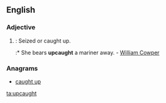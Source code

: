 ==English==

===Adjective===
{{head|en|adjective}}

# {{label|en|archaic}}: Seized or caught up.
#:* She bears '''upcaught''' a mariner away. - [[w:William Cowper|William Cowper]]

===Anagrams===
* [[caught up#English|caught up]]

[[ta:upcaught]]